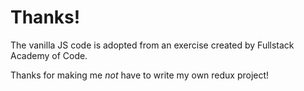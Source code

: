 # Thanks!

The vanilla JS code is adopted from an exercise created by Fullstack Academy of Code.

Thanks for making me _not_ have to write my own redux project!
